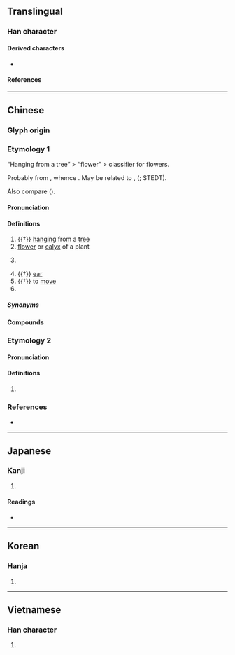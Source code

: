 {{also|朶}}
{{character info}}
==Translingual==
{{stroke order|strokes=6}}

===Han character===
{{Han char|rn=75|rad=木|as=02|sn=6|four=17904|canj=HND|ids=⿱𠘧木(G),⿱𠘧𣎳(HT),⿱几木(KV)}}

====Derived characters====
* {{l|mul|[[哚]], [[垛]], [[㛊]], [[𡯦]], [[𡷔]], [[挆]], [[𣳼]], [[𦚩]], [[𣑫]], [[𣧷]], [[𤤸]], [[𤱧]], [[𬒋]], [[䑮]], [[𧊶]], [[𬡖]], [[𧧨]], [[趓]], [[跺]], [[躲]], [[䤪]]([[𬭆]]), [[𪘉]], [[剁]], [[𭪋]], [[䒳]], [[𥬲]], [[𩬻]], [[𡇙]]}}

====References====
{{Han ref|kx=0510.050|dkj=14429|dj=0894.050|hdz=21155.050|uh=6735}}

----

==Chinese==
{{zh-forms|alt=朶,𣎾,𣎿,𣏻,䒳,杂}}

===Glyph origin===
{{Han etym}}

===Etymology 1===
“Hanging from a tree” > “flower” > classifier for flowers.

Probably from {{inh|zh|sit-pro|*(d/n)waj||to hang from; to cling to; creeper}}, whence {{cog|my|တွယ်||to cling}}. May be related to {{och-l|垂|to hang down}}, {{och-l|橢|oblong; oval}} ({{zh-ref|Schuessler, 2007}}; STEDT).

Also compare {{cog|mkh-pro|*kt₂uur||ear}} ({{zh-ref|Schuessler, 2007}}).

====Pronunciation====
{{zh-pron
|m=duǒ,tuǒ,er=y,2na=Beijing dialect,2nb=colloquial
|m-s=do3
|c=do2,doe2
|c_note=doe2 - colloquial
|c-t=o2,u2
|g=do3
|h=pfs=tó;gd=do3
|j=due2
|mb=dǒ̤
|md=diō
|mn=ml:tó/qz:tó͘
|mn-t=do2/do5
|w=2tu
|x=do3
|mc=y
|oc=y
|ma=
|cat=a,n,cls,v,pn
}}

====Definitions====
{{zh-hanzi}}

# {{†}} {{lb|zh|of branches, leaves, flowers, fruits}} [[hang]]ing from a [[tree]]
# [[flower]] or [[calyx]] of a plant
# {{zh-classifier|flowers, clouds, etc}}
#: {{zh-x|一百 朵 玫瑰{gui}|a hundred roses}}
# {{†}} [[ear]]
# {{†}} to [[move]]
# {{surname|zh}}

=====Synonyms=====
{{zh-dial}}

====Compounds====
{{zh-der|大耳朵|一朵花|小耳朵|大快朵頤|咬耳朵|潘朵拉箱|扎耳朵|棉花耳朵|朵朵蓮花|潘朵拉|朵頤大嚼|朵雲|扇風耳朵|朵殿|朵頤|耳朵底子|花朵|耳朵|雲朵|耳朵軟|韋陟朵雲|貓耳朵|骨朵兒|骨朵|耳朵裡響|鈿朵|軟耳朵|耳朵帽|耳朵眼兒|蒜瓣骨朵|耳朵尖}}

===Etymology 2===
{{rfe|zh}}

====Pronunciation====
{{zh-pron
|mn=xm,tw:tô
|mn-t=to5
|cat=cls
}}

====Definitions====
{{zh-hanzi}}

# {{lb|zh|Min Nan}} {{zh-classifier|clusters of fruits}}

===References===
* {{R:twedu|A01862}}

{{zh-cat|Botany|Flowers|Elementary}}

----

==Japanese==

===Kanji===
{{ja-kanji|grade=|rs=木02}}

# {{rfdef|ja|sort=木02}}

====Readings====
* {{ja-readings|on=だ, た|kun=えだ}}

----

==Korean==

===Hanja===
{{ko-hanja|hangeul=타|eumhun=|rv=ta|mr=t'a|y=tha}}

# {{rfdef|ko|sort=木02}}

----

==Vietnamese==

===Han character===
{{vi-readings|reading=đóa, tạp|rs=木02}}

# {{rfdef|vi|sort=木02}}